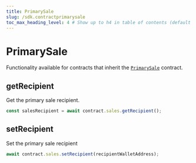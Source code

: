 ```yaml
---
title: PrimarySale
slug: /sdk.contractprimarysale
toc_max_heading_level: 4 # Show up to h4 in table of contents (default is up to h3)
---
```


# PrimarySale

Functionality available for contracts that inherit the [`PrimarySale`](/contracts/PrimarySale) contract.

## getRecipient

Get the primary sale recipient.

```javascript
const salesRecipient = await contract.sales.getRecipient();
```

## setRecipient

Set the primary sale recipient

```javascript
await contract.sales.setRecipient(recipientWalletAddress);
```
